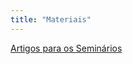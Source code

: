 ```yaml
---
title: "Materiais"
---
```


[Artigos para os Seminários](https://drive.google.com/drive/folders/1a2_tuO4AyDeOBNtxJVg3fWb63n5ypGO-?usp=sharing)
